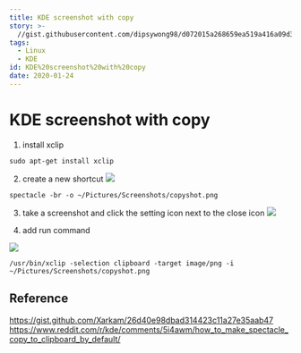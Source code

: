 ```yaml
---
title: KDE screenshot with copy
story: >-
  //gist.githubusercontent.com/dipsywong98/d072015a268659ea519a416a09d33f61/raw/KDE%2520screenshot%2520with%2520copy.md
tags:
  - Linux
  - KDE
id: KDE%20screenshot%20with%20copy
date: 2020-01-24
---
```

# KDE screenshot with copy

1. install xclip

```shell showLineNumbers
sudo apt-get install xclip
```

2. create a new shortcut
![](https://i.imgur.com/OU9haFx.png)

```shell showLineNumbers
spectacle -br -o ~/Pictures/Screenshots/copyshot.png
```

3. take a screenshot and click the setting icon next to the close icon
![](https://i.imgur.com/R3gRKor.png)

4. add run command

![](https://i.imgur.com/RP1P4TT.png)

```shell showLineNumbers
/usr/bin/xclip -selection clipboard -target image/png -i ~/Pictures/Screenshots/copyshot.png
```

## Reference

https://gist.github.com/Xarkam/26d40e98dbad314423c11a27e35aab47
https://www.reddit.com/r/kde/comments/5i4awm/how_to_make_spectacle_copy_to_clipboard_by_default/

    